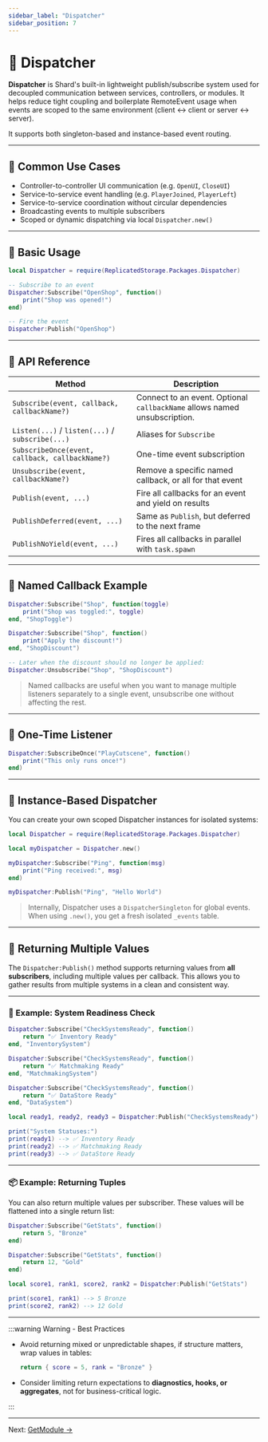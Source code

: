 ```yaml
---
sidebar_label: "Dispatcher"
sidebar_position: 7
---
```


# 📢 Dispatcher

**Dispatcher** is Shard's built-in lightweight publish/subscribe system used for decoupled communication between services, controllers, or modules. It helps reduce tight coupling and boilerplate RemoteEvent usage when events are scoped to the same environment (client ↔ client or server ↔ server).

It supports both singleton-based and instance-based event routing.

---

## 🧩 Common Use Cases

- Controller-to-controller UI communication (e.g. `OpenUI`, `CloseUI`)
- Service-to-service event handling (e.g. `PlayerJoined`, `PlayerLeft`)
- Service-to-service coordination without circular dependencies
- Broadcasting events to multiple subscribers
- Scoped or dynamic dispatching via local `Dispatcher.new()`

---

## 🧪 Basic Usage

```lua
local Dispatcher = require(ReplicatedStorage.Packages.Dispatcher)

-- Subscribe to an event
Dispatcher:Subscribe("OpenShop", function()
    print("Shop was opened!")
end)

-- Fire the event
Dispatcher:Publish("OpenShop")
````

---

## 🧠 API Reference

| Method                                           | Description                                                               |
| ------------------------------------------------ | ------------------------------------------------------------------------- |
| `Subscribe(event, callback, callbackName?)`      | Connect to an event. Optional `callbackName` allows named unsubscription. |
| `Listen(...)` / `listen(...)` / `subscribe(...)` | Aliases for `Subscribe`                                                   |
| `SubscribeOnce(event, callback, callbackName?)`  | One-time event subscription                                               |
| `Unsubscribe(event, callbackName?)`              | Remove a specific named callback, or all for that event                   |
| `Publish(event, ...)`                            | Fire all callbacks for an event and yield on results                      |
| `PublishDeferred(event, ...)`                    | Same as `Publish`, but deferred to the next frame                         |
| `PublishNoYield(event, ...)`                     | Fires all callbacks in parallel with `task.spawn`                         |

---

## 🧪 Named Callback Example

```lua
Dispatcher:Subscribe("Shop", function(toggle)
    print("Shop was toggled:", toggle)
end, "ShopToggle")

Dispatcher:Subscribe("Shop", function()
    print("Apply the discount!")
end, "ShopDiscount")

-- Later when the discount should no longer be applied:
Dispatcher:Unsubscribe("Shop", "ShopDiscount")
```
> Named callbacks are useful when you want to manage multiple listeners separately to a single event, unsubscribe one without affecting the rest.

---

## 🔄 One-Time Listener

```lua
Dispatcher:SubscribeOnce("PlayCutscene", function()
    print("This only runs once!")
end)
```

---

## 🚦 Instance-Based Dispatcher

You can create your own scoped Dispatcher instances for isolated systems:

```lua
local Dispatcher = require(ReplicatedStorage.Packages.Dispatcher)

local myDispatcher = Dispatcher.new()

myDispatcher:Subscribe("Ping", function(msg)
    print("Ping received:", msg)
end)

myDispatcher:Publish("Ping", "Hello World")
```

> Internally, Dispatcher uses a `DispatcherSingleton` for global events. When using `.new()`, you get a fresh isolated `_events` table.

---

## 🔁 Returning Multiple Values

The `Dispatcher:Publish()` method supports returning values from **all subscribers**, including multiple values per callback. This allows you to gather results from multiple systems in a clean and consistent way.

---

### 🧪 Example: System Readiness Check

```lua
Dispatcher:Subscribe("CheckSystemsReady", function()
    return "✅ Inventory Ready"
end, "InventorySystem")

Dispatcher:Subscribe("CheckSystemsReady", function()
    return "✅ Matchmaking Ready"
end, "MatchmakingSystem")

Dispatcher:Subscribe("CheckSystemsReady", function()
    return "✅ DataStore Ready"
end, "DataSystem")

local ready1, ready2, ready3 = Dispatcher:Publish("CheckSystemsReady")

print("System Statuses:")
print(ready1) --> ✅ Inventory Ready
print(ready2) --> ✅ Matchmaking Ready
print(ready3) --> ✅ DataStore Ready
```

---

### 📦 Example: Returning Tuples

You can also return multiple values per subscriber. These values will be flattened into a single return list:

```lua
Dispatcher:Subscribe("GetStats", function()
    return 5, "Bronze"
end)

Dispatcher:Subscribe("GetStats", function()
    return 12, "Gold"
end)

local score1, rank1, score2, rank2 = Dispatcher:Publish("GetStats")

print(score1, rank1) --> 5 Bronze
print(score2, rank2) --> 12 Gold
```

---

:::warning Warning - Best Practices

* Avoid returning mixed or unpredictable shapes, if structure matters, wrap values in tables:
  ```lua
  return { score = 5, rank = "Bronze" }
  ```
* Consider limiting return expectations to **diagnostics, hooks, or aggregates**, not for business-critical logic.

:::

---

Next: [GetModule →](GetModule.mdx)

